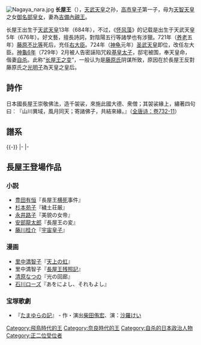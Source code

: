 [[File:Nagaya_nara.jpg|thumb]]
{{japanese|japanese=長屋王|kana=ながやのおおきみ|romaji=Nagaya no Ōkimi}}
'''长屋王'''（{{bd|684年||729年||catIdx=Nagaya no Ookimi}}），[[天武天皇|天武天皇]]之孙，[[高市皇子|高市皇子]]第一子，母为[[天智天皇|天智天皇]]之女[[御名部皇女|御名部皇女]]，妻為[[吉備內親王|吉備內親王]]。

长屋王出生于[[天武天皇|天武天皇]]13年（684年），不过，《[[怀风藻|怀风藻]]》的记载是出生于天武天皇5年（676年）。好文藝，擅長詩詞，對陰陽五行等諸學也有涉獵。721年（[[養老_(日本年號)|养老]]五年）[[藤原不比等|藤原不比等]]死后，充任[[右大臣|右大臣]]。724年（[[神龜_(日本)|神龟]]元年）[[圣武天皇|圣武天皇]]即位，改任左大臣。[[神龜_(聖武天皇)|神龜6年]]（729年）2月被人告密誣陷咒殺[[基王|基皇太子]]，邸宅被围，奉天皇命，偕妻[[自杀|自杀]]。此称“[[长屋王之变|长屋王之变]]”，一般认为是[[藤原氏|藤原氏]]阴谋所致，原因在於長屋王反對藤原氏之[[光明子|光明子]]為天皇之皇后。

== 詩作 ==
日本國長屋王崇敬佛法，造千袈裟，來施此國大德、衆僧；其袈裟緣上，繡著四句曰︰『山川異域，風月同天；寄諸佛子，共結來緣。』（[[s:繡袈裟衣緣|全唐诗：卷732-11]]）

== 譜系 ==
{{日本皇室白鳳奈良時代}}

{{-}}
{{start box|width=auto}}
{{s-off}}
|-
{{s-vacant||last=[[藤原不比等|藤原不比等]]}}
{{s-title|[[右大臣|右大臣]]|721年2月5日－724年3月3日}}
{{s-vacant|rows=2||next=[[藤原武智麻呂|藤原武智麻呂]]}}
|-
{{s-vacant||last={{link-ja|石上麻呂|石上麻呂}}}}
{{s-title|[[左大臣|左大臣]]|724年3月3日－729年3月16日}}
{{end box}}

== 長屋王登場作品 ==
=== 小説 ===
* [[豊田有恒|豊田有恒]]『長屋王[[横死|横死]]事件』
* [[杉本苑子|杉本苑子]]『穢土荘厳』
* [[永井路子|永井路子]]『美貌の女帝』
* [[安部龍太郎|安部龍太郎]]『長屋王の変』 
* [[藤川桂介|藤川桂介]]『[[宇宙皇子|宇宙皇子]]』

=== 漫画 ===
* [[里中満智子|里中満智子]]『[[天上の虹|天上の虹]]』
* 里中満智子『[[長屋王残照記|長屋王残照記]]』
* [[清原なつの|清原なつの]]『光の回廊』
* [[石川ローズ|石川ローズ]]『あをによし、それもよし』

=== 宝塚歌劇 ===
* 『[[あしびきの山の雫に|たまゆらの記]]』 - 作・演出[[柴田侑宏|柴田侑宏]]、演：[[沙羅けい|沙羅けい]]

{{Authority control}}

{{DEFAULTSORT:Nagaya no Ookimi}}
[[Category:飛鳥時代的王|Category:飛鳥時代的王]]
[[Category:奈良時代的王|Category:奈良時代的王]]
[[Category:自杀的日本政治人物|Category:自杀的日本政治人物]]
[[Category:正二位受位者|Category:正二位受位者]]

{{bio-stub}}